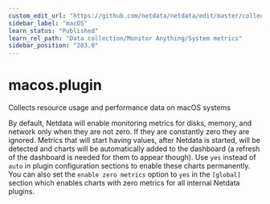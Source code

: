 ```yaml
---
custom_edit_url: "https://github.com/netdata/netdata/edit/master/collectors/macos.plugin/README.md"
sidebar_label: "macOS"
learn_status: "Published"
learn_rel_path: "Data collection/Monitor Anything/System metrics"
sidebar_position: "203.0"
---
```



# macos.plugin

Collects resource usage and performance data on macOS systems

By default, Netdata will enable monitoring metrics for disks, memory, and network only when they are not zero. If they are constantly zero they are ignored. Metrics that will start having values, after Netdata is started, will be detected and charts will be automatically added to the dashboard (a refresh of the dashboard is needed for them to appear though). Use `yes` instead of `auto` in plugin configuration sections to enable these charts permanently. You can also set the `enable zero metrics` option to `yes` in the `[global]` section which enables charts with zero metrics for all internal Netdata plugins.


